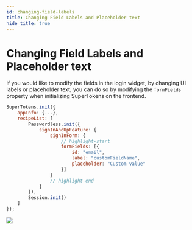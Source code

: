 ```yaml
---
id: changing-field-labels
title: Changing Field Labels and Placeholder text
hide_title: true
---
```



# Changing Field Labels and Placeholder text

If you would like to modify the fields in the login widget, by changing UI labels or placeholder text, you can do so by modifying the `formFields` property when initializing SuperTokens on the frontend.

<FrontendSDKTabs>
<TabItem value="reactjs">

```jsx
SuperTokens.init({
    appInfo: {...},
    recipeList: [
        Passwordless.init({
            signInAndUpFeature: {
                signInForm: {
                    // highlight-start
                    formFields: [{
                        id: "email",
                        label: "customFieldName",
                        placeholder: "Custom value"
                    }]
                }
                // highlight-end
            }
        }),
        Session.init()
    ]
});
```
</TabItem>
</FrontendSDKTabs>

<img src="/img/passwordless/modified-formfields.png" />
